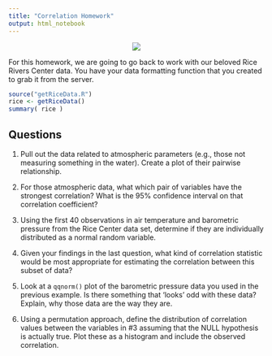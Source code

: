 ```yaml
---
title: "Correlation Homework"
output: html_notebook
---
```


<center>![](https://live.staticflickr.com/65535/50583597682_52130fb040_c_d.jpg)</center>

For this homework, we are going to go back to work with our beloved Rice Rivers Center data.  You have your data formatting function that you created to grab it from the server.


```r
source("getRiceData.R")
rice <- getRiceData()
summary( rice )
```




## Questions

1. Pull out the data related to atmospheric parameters (e.g., those not measuring something in the water).  Create a plot of their pairwise relationship.


2. For those atmospheric data, what which pair of variables have the strongest correlation?  What is the 95% confidence interval on that correlation coefficient?


3. Using the first 40 observations in air temperature and barometric pressure from the Rice Center data set, determine if they are individually distributed as a normal random variable.


4. Given your findings in the last question, what kind of correlation statistic would be most appropriate for estimating the correlation between this subset of data?


5. Look at a `qqnorm()` plot of the barometric pressure data you used in the previous example.  Is there something that 'looks' odd with these data?  Explain, why those data are the way they are.


6. Using a permutation approach, define the distribution of correlation values between the variables in #3 assuming that the NULL hypothesis is actually true.  Plot these as a histogram and include the observed correlation.
